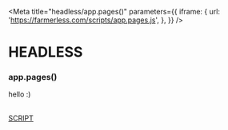 
<Meta
  title="headless/app.pages()"
  parameters={{
    iframe: {
      url: 'https://farmerless.com/scripts/app.pages.js',
    },
  }}
/>

# HEADLESS
### app.pages()
hello :)


<style>{`
  .script {
    border: 1px solid #000;
    padding: 1em;
    border-radius: 0.5em;
    color: black;
  }
`}</style>

<br />
<a className="script" href="./?path=/iframe/headless-app-pages--page">
  SCRIPT
</a>